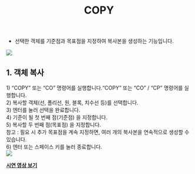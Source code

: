 ﻿---
title: COPY
---


[image1]: ../../../../../assets/images/commands/copy/image1.png
[image2]: ../../../../../assets/images/commands/copy/image2.png


* 선택한 객체를 기준점과 목표점을 지정하여 복사본을 생성하는 기능입니다.

![][image1]

## **1\. 객체 복사**

1\) “COPY” 또는 “CO” 명령어를 실행합니다.“COPY” 또는 “CO” / “CP” 명령어를 실행합니다.  
2\) 복사할 객체(선, 폴리선, 원, 블록, 치수선 등)를 선택합니다.  
3\) 엔터를 눌러 선택을 완료합니다.  
4\) 기준이 될 첫 번째 점(기준점) 을 지정합니다.  
5\) 복사할 두 번째 점(목표점) 을 지정합니다.  
    참고 : 필요 시 추가 목표점을 계속 지정하면, 여러 개의 복사본을 연속적으로 생성할 수 있습니다.  
6\) 엔터 또는 스페이스 키를 눌러 종료합니다.  
![][image2]

[**<Icon name="youtube" class="emoji"/> 시연 영상 보기**](https://youtu.be/kgr0Ce5MGdQ) 


